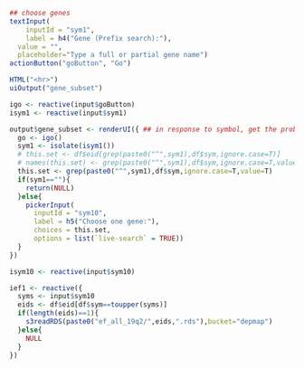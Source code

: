 ```r
## choose genes
textInput(
	inputId = "sym1",
	label = h4("Gene (Prefix search):"),
  value = "",
  placeholder="Type a full or partial gene name")
actionButton("goButton", "Go")

HTML("<hr>")
uiOutput("gene_subset")

```

```r
igo <- reactive(input$goButton)
isym1 <- reactive(input$sym1)

output$gene_subset <- renderUI({ ## in response to symbol, get the probe
  go <- igo()
  sym1 <- isolate(isym1())
  # this.set <- df$eid[grep(paste0("^",sym1),df$sym,ignore.case=T)]
  # names(this.set) <- grep(paste0("^",sym1),df$sym,ignore.case=T,value=T)
  this.set <- grep(paste0("^",sym1),df$sym,ignore.case=T,value=T)
  if(sym1==""){
    return(NULL)
  }else{
    pickerInput(
      inputId = "sym10",
      label = h5("Choose one gene:"),
      choices = this.set,
      options = list(`live-search` = TRUE))
  }
})

isym10 <- reactive(input$sym10)

ief1 <- reactive({
  syms <- input$sym10
  eids <- df$eid[df$sym==toupper(syms)]
  if(length(eids)==1){
    s3readRDS(paste0("ef_all_19q2/",eids,".rds"),bucket="depmap")
  }else{
    NULL
  }
})
```
